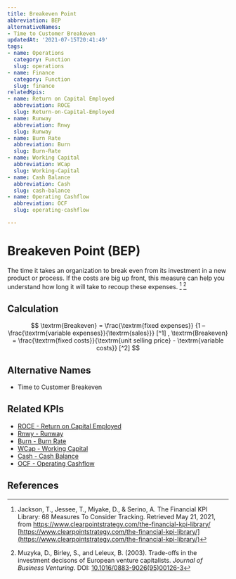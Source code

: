 ```yaml
---
title: Breakeven Point
abbreviation: BEP
alternativeNames:
- Time to Customer Breakeven
updatedAt: '2021-07-15T20:41:49'
tags:
- name: Operations
  category: Function
  slug: operations
- name: Finance
  category: Function
  slug: finance
relatedKpis:
- name: Return on Capital Employed
  abbreviation: ROCE
  slug: Return-on-Capital-Employed
- name: Runway
  abbreviation: Rnwy
  slug: Runway
- name: Burn Rate
  abbreviation: Burn
  slug: Burn-Rate
- name: Working Capital
  abbreviation: WCap
  slug: Working-Capital
- name: Cash Balance
  abbreviation: Cash
  slug: cash-balance
- name: Operating Cashflow
  abbreviation: OCF
  slug: operating-cashflow

---
```


# Breakeven Point (BEP)

The time it takes an organization to break even from its investment in a new product or process. If the costs are big up front, this measure can help you understand how long it will take to recoup these expenses. [^1] [^2]

## Calculation

$$
\textrm{Breakeven} = \frac{\textrm{fixed expenses}} {1 – \frac{\textrm{variable expenses}}{\textrm{sales}}} [^1] , 
\textrm{Breakeven} = \frac{\textrm{fixed costs}}{\textrm{unit selling price} - \textrm{variable costs}} [^2]
$$



## Alternative Names

- Time to Customer Breakeven

## Related KPIs

- [ROCE - Return on Capital Employed](/en/kpis/Return-on-Capital-Employed)
- [Rnwy - Runway](/en/kpis/Runway)
- [Burn - Burn Rate](/en/kpis/Burn-Rate)
- [WCap - Working Capital](/en/kpis/Working-Capital)
- [Cash - Cash Balance](/en/kpis/cash-balance)
- [OCF - Operating Cashflow](/en/kpis/operating-cashflow)

## References

[^1]: Jackson, T., Jessee, T., Miyake, D., & Serino, A.  The Financial KPI Library: 68 Measures To Consider Tracking. Retrieved May 21, 2021, from https://www.clearpointstrategy.com/the-financial-kpi-library/ [https://www.clearpointstrategy.com/the-financial-kpi-library/](https://www.clearpointstrategy.com/the-financial-kpi-library/)
[^2]: Muzyka, D., Birley, S., and Leleux, B. (2003). Trade-offs in the investment decisons of European venture capitalists. *Journal of Business Venturing*. DOI: [10.1016/0883-9026(95)00126-3](https://doi.org/10.1016/0883-9026(95)00126-3)
[^3]: Fixed Vs. Variable Costs: How to Compute Breakeven, https://www.kpmcpa.com/fixed-vs-variable-costs-how-to-compute-breakeven [https://www.kpmcpa.com/fixed-vs-variable-costs-how-to-compute-breakeven](https://www.kpmcpa.com/fixed-vs-variable-costs-how-to-compute-breakeven)
[^4]:   Retrieved May 21, 2021, from https://www.thebalancesmb.com/how-to-do-a-breakeven-analysis-1200834 [https://www.thebalancesmb.com/how-to-do-a-breakeven-analysis-1200834](https://www.thebalancesmb.com/how-to-do-a-breakeven-analysis-1200834)
